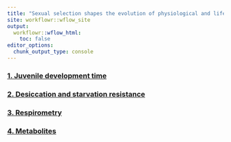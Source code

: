 ```yaml
---
title: "Sexual selection shapes the evolution of physiological and life history traits: an experimental evolution approach"
site: workflowr::wflow_site
output:
  workflowr::wflow_html:
    toc: false
editor_options:
  chunk_output_type: console
---
```


### [1. Juvenile development time](juvenile_development.html)

### [2. Desiccation and starvation resistance](resistance.html)

### [3. Respirometry](respirometry.html)

### [4. Metabolites](metabolites.html)

